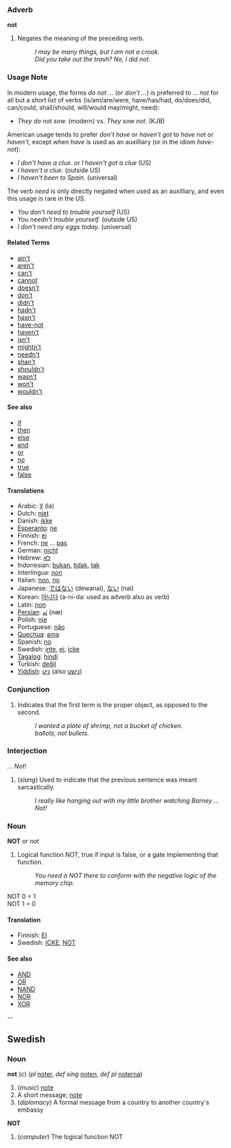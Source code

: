 === Adverb ===
'''not'''

# Negates the meaning of the preceding verb.
#: ''I may be many things, but I am not a crook.''
#: ''Did you take out the trash?  No, I did not.''

===Usage Note===

In modern usage, the forms ''do not ...'' (or ''don't ...'') is preferred to '' ... not'' for all but a short list of verbs (is/am/are/were, have/has/had, do/does/did, can/could, shall/should, will/would may/might, need): <!-- Did I miss any? --dmh -->

* ''They do not sow.'' (modern) vs. ''They sow not.'' (KJB)

American usage tends to prefer ''don't have'' or ''haven't got'' to ''have not'' or ''haven't'', except when ''have'' is used as an auxilliary (or in the idiom ''have-not''): <!-- Non-US please check -->

* ''I don't have a clue.'' or ''I haven't got a clue'' (US) 
* ''I haven't a clue.'' (outside US)
* ''I haven't been to Spain.'' (universal)

The verb ''need'' is only directly negated when used as an auxilliary, and even this usage is rare in the US.<!-- Non-US please check -->

* ''You don't need to trouble yourself'' (US)
* ''You needn't trouble yourself.'' (outside US)
* ''I don't need any eggs today.'' (universal)

====Related Terms====
*[[ain't]]
*[[aren't]]
*[[can't]]
*[[cannot]]
*[[doesn't]]
*[[don't]]
*[[didn't]]
*[[hadn't]]
*[[hasn't]]
*[[have-not]]
*[[haven't]]
*[[isn't]]
*[[mightn't]]
*[[needn't]]
*[[shan't]]
*[[shouldn't]]
*[[wasn't]]
*[[won't]]
*[[wouldn't]]

====See also====
*[[if]]
*[[then]]
*[[else]]
*[[and]]
*[[or]]
*[[no]]
*[[true]]
*[[false]]

==== Translations ====
*Arabic: [[لا]] (la)
*Dutch: [[niet]]
*Danish: [[ikke]]
*[[Esperanto]]: [[ne]]
*Finnish: [[ei]]
*French: [[ne]] ... [[pas]]
*German: [[nicht]]
*Hebrew: [[לא]]
*Indonesian: [[bukan]], [[tidak]], [[tak]]
*Interlingua: [[non]]
*Italian: [[non]], [[no]]
*Japanese: [[ではない]] (dewanai), [[ない]] (nai)
*Korean: [[아니다]] (a-ni-da: used as adverb also as verb)
*Latin: [[non]]
*[[Persian]]: [[نَه]] (næ)
*Polish: [[nie]]
*Portuguese: [[não]]
*[[Quechua]]: [[ama]]
*Spanish: [[no]]
*Swedish: [[inte]], [[ej]], [[icke]]
*[[Tagalog]]: [[hindi]]
*Turkish: [[değil]]
*[[Yiddish]]: [[ניט]] (also [[נישט]])

===Conjunction===

# Indicates that the first term is the proper object, as opposed to the second.
#: ''I wanted a plate of shrimp, not a bucket of chicken.''
#: ''ballots, not bullets.''

===Interjection===
''... Not!''

# (''slang'') Used to indicate that the previous sentence was meant sarcastically.
#: ''I really like hanging out with my little brother watching Barney ... Not!''


===Noun===
'''NOT''' or ''not''
#Logical function NOT, true if input is false, or a gate implementing that function.
#: ''You need a NOT there to conform with the negative logic of the memory chip.''

NOT 0 = 1<br>
NOT 1 = 0<br>

====Translation====

*Finnish: [[EI]]
*Swedish: [[ICKE]], [[NOT]]

====See also====
*[[AND]]
*[[OR]]
*[[NAND]]
*[[NOR]]
*[[XOR]]

--
==Swedish==
===Noun===
'''not''' (''c'') (''pl'' [[noter]], ''def sing'' [[noten]], ''def pl'' [[noterna]])

#(''music'') [[note]]
#A short message; [[note]]
#(''diplomacy'') A formal message from a country to another country's embassy

'''NOT'''
#(''computer'') The logical function NOT